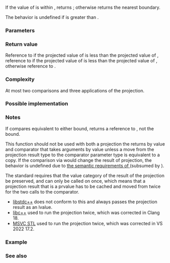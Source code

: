 {{cpp/ranges/title|clamp}}
{{cpp/algorithm/ranges/navbar}}
{{dcl begin}}
{{dcl header|algorithm}}
{{dcl h|Call signature}}
{{dcl|since=c++20|1=
template&lt; class T, class Proj = std::identity,
          std::indirect_strict_weak_order&lt;std::projected&lt;const T*, Proj&gt;&gt; Comp =
              ranges::less &gt;
constexpr const T&amp;
    clamp( const T&amp; v, const T&amp; lo, const T&amp; hi, Comp comp = {}, Proj proj = {} );
}}
{{dcl end}}

If the value of {{c|v}} is within {{closed range|lo|hi}}, returns {{c|v}}; otherwise returns the nearest boundary.

The behavior is undefined if {{c|lo}} is greater than {{c|hi}}.

{{cpp/ranges/niebloid}}

===Parameters===
{{par begin}}
{{par|v|the value to clamp}}
{{par|lo, hi|the boundaries to clamp {{c|v}} to}}
{{par|comp|the comparison to apply to the projected elements}}
{{par|proj|the projection to apply to {{c|v}}, {{c|lo}} and {{c|hi}}}}
{{par end}}

===Return value===
Reference to {{c|lo}} if the projected value of {{c|v}} is less than the projected value of {{c|lo}}, reference to {{c|hi}} if the projected value of {{c|hi}} is less than the projected value of {{c|v}}, otherwise reference to {{c|v}}.

===Complexity===
At most two comparisons and three applications of the projection.

===Possible implementation===
{{eq fun
|1=
struct clamp_fn
{
    template&lt;class T, class Proj = std::identity,
             std::indirect_strict_weak_order&lt;std::projected&lt;const T*, Proj&gt;&gt;
                 Comp = std::ranges::less&gt;
    constexpr const T&amp; operator()(const T&amp; v, const T&amp; lo, const T&amp; hi,
                                  Comp comp = {}, Proj proj = {}) const
    {
        auto&amp;&amp; pv = std::invoke(proj, v);

        if (std::invoke(comp, std::forward&lt;decltype(pv)&gt;(pv), std::invoke(proj, lo)))
            return lo;

        if (std::invoke(comp, std::invoke(proj, hi), std::forward&lt;decltype(pv)&gt;(pv)))
            return hi;

        return v;
    }
};

inline constexpr clamp_fn clamp;
}}

===Notes===
{{include|cpp/algorithm/minmax_danger_note|ranges::clamp}}

If {{c|v}} compares equivalent to either bound, returns a reference to {{c|v}}, not the bound.

This function should not be used with both a projection the returns by value and comparator that takes arguments by value unless a move from the projection result type to the comparator parameter type is equivalent to a copy. If the comparison via {{lc|std::invoke}} would change the result of projection, the behavior is undefined due to [[cpp/concepts/invocable|the semantic requirements of {{tt|std::regular_invocable}}]] (subsumed by {{lc|std::indirect_strict_weak_order}}).

The standard requires that the value category of the result of the projection be preserved, and {{c|proj}} can only be called on {{c|v}} once, which means that a projection result that is a prvalue has to be cached and moved from twice for the two calls to the comparator.
* [https://github.com/gcc-mirror/gcc/blob/f3169941996c76ecbfae9c37709d2b57652be555/libstdc%2B%2B-v3/include/bits/ranges_algo.h#L3196-L3218 libstdc++] does not conform to this and always passes the projection result as an lvalue.
* [https://github.com/llvm/llvm-project/issues/64717 libc++] used to run the projection twice, which was corrected in Clang 18.
* [https://github.com/microsoft/STL/issues/1893 MSVC STL] used to run the projection twice, which was corrected in VS 2022 17.2.

===Example===
{{example
|code=
#include &lt;algorithm&gt;
#include &lt;cstdint&gt;
#include &lt;iomanip&gt;
#include &lt;iostream&gt;
#include &lt;string&gt;

using namespace std::literals;
namespace ranges = std::ranges;

int main()
{
    std::cout &lt;&lt; "[raw] [" &lt;&lt; INT8_MIN &lt;&lt; ',' &lt;&lt; INT8_MAX &lt;&lt; "] "
                 "[0" &lt;&lt; ',' &lt;&lt; UINT8_MAX &lt;&lt; "]\n";
    for (int const v : {-129, -128, -1, 0, 42, 127, 128, 255, 256})
        std::cout &lt;&lt; std::setw(4) &lt;&lt; v
                  &lt;&lt; std::setw(11) &lt;&lt; ranges::clamp(v, INT8_MIN, INT8_MAX)
                  &lt;&lt; std::setw(8) &lt;&lt; ranges::clamp(v, 0, UINT8_MAX) &lt;&lt; '\n';
    std::cout &lt;&lt; std::string(23, '-') &lt;&lt; '\n';

    // Projection function
    const auto stoi = [](std::string s) { return std::stoi(s); };

    // Same as above, but with strings
    for (std::string const v : {"-129", "-128", "-1", "0", "42",
                                "127", "128", "255", "256"})
        std::cout &lt;&lt; std::setw(4) &lt;&lt; v
                  &lt;&lt; std::setw(11) &lt;&lt; ranges::clamp(v, "-128"s, "127"s, {}, stoi)
                  &lt;&lt; std::setw(8) &lt;&lt; ranges::clamp(v, "0"s, "255"s, {}, stoi)
                  &lt;&lt; '\n';
}
|output=
[raw] [-128,127] [0,255]
-129       -128       0
-128       -128       0
  -1         -1       0
   0          0       0
  42         42      42
 127        127     127
 128        127     128
 255        127     255
 256        127     255
-----------------------
-129       -128       0
-128       -128       0
  -1         -1       0
   0          0       0
  42         42      42
 127        127     127
 128        127     128
 255        127     255
 256        127     255
}}

===See also===
{{dsc begin}}
{{dsc inc|cpp/algorithm/ranges/dsc min}}
{{dsc inc|cpp/algorithm/ranges/dsc max}}
{{dsc inc|cpp/utility/dsc in_range}}
{{dsc inc|cpp/algorithm/dsc clamp}}
{{dsc end}}

{{langlinks|de|es|fr|it|ja|pt|ru|zh}}
